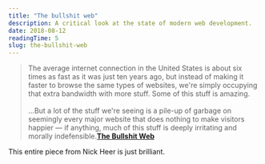 ```yaml
---
title: "The bullshit web"
description: A critical look at the state of modern web development.
date: 2018-08-12
readingTime: 5
slug: the-bullshit-web
---
```


>The average internet connection in the United States is about six times as fast as it was just ten years ago, but instead of making it faster to browse the same types of websites, we're simply occupying that extra bandwidth with more stuff. Some of this stuff is amazing.<br /><br />
...But a lot of the stuff we're seeing is a pile-up of garbage on seemingly every major website that does nothing to make visitors happier — if anything, much of this stuff is deeply irritating and morally indefensible.**<a href="https://pxlnv.com/blog/bullshit-web/">The Bullshit Web</a>**

This entire piece from Nick Heer is just brilliant.